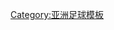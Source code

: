 {{Navbox
|name = 亚洲最佳外籍球员
|title = [[亚洲足球联合会#亞洲最佳外籍球員|<span style="color:#F8F400;">亚洲最佳外籍球员</span>]]
|listclass = hlist
|titlestyle = background: #22559E;color:#F8F400
|list1 = 
* 2012：[[羅查里奧·迪·阿斯斯·施華·古天奴|-{zh-hk:羅查里奧;zh-hans:罗热里奥;}-]]
* 2013：[[穆里奇|-{zh-hans:穆里奇;zh-hk:梅利基;}-]]
* 2014：[[阿萨莫阿·吉安|-{zh-hans:阿萨莫阿·吉安;zh-hk:艾沙姆·基恩;zh-tw:阿薩莫阿·吉安;}-]]
* 2015：[[里卡多·高拉特|-{zh-hans:里卡多·高拉特;zh-hk:列卡度·古拿迪;zh-tw:里卡多·高拉特;}-]]
}}<noinclude>
[[Category:亚洲足球模板]]
</noinclude>